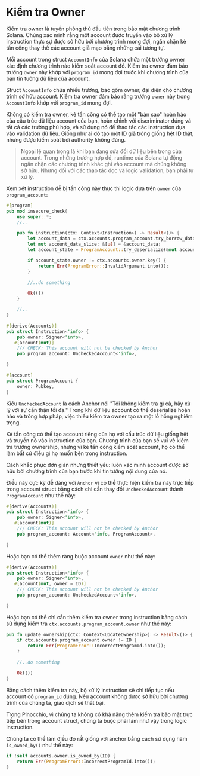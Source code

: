 
# Kiểm tra Owner

Kiểm tra owner là tuyến phòng thủ đầu tiên trong bảo mật chương trình Solana. Chúng xác minh rằng một account được truyền vào bộ xử lý instruction thực sự được sở hữu bởi chương trình mong đợi, ngăn chặn kẻ tấn công thay thế các account giả mạo bằng những cái tương tự.

Mỗi account trong struct `AccountInfo` của Solana chứa một trường owner xác định chương trình nào kiểm soát account đó. Kiểm tra owner đảm bảo trường `owner` này khớp với `program_id` mong đợi trước khi chương trình của bạn tin tưởng dữ liệu của account.

Struct `AccountInfo` chứa nhiều trường, bao gồm owner, đại diện cho chương trình sở hữu account. Kiểm tra owner đảm bảo rằng trường `owner` này trong `AccountInfo` khớp với `program_id` mong đợi.

Không có kiểm tra owner, kẻ tấn công có thể tạo một "bản sao" hoàn hảo của cấu trúc dữ liệu account của bạn, hoàn chỉnh với discriminator đúng và tất cả các trường phù hợp, và sử dụng nó để thao tác các instruction dựa vào validation dữ liệu. Giống như ai đó tạo một ID giả trông giống hệt ID thật, nhưng được kiểm soát bởi authority không đúng.

> Ngoại lệ quan trọng là khi bạn đang sửa đổi dữ liệu bên trong của account. Trong những trường hợp đó, runtime của Solana tự động ngăn chặn các chương trình khác ghi vào account mà chúng không sở hữu. Nhưng đối với các thao tác đọc và logic validation, bạn phải tự xử lý.

<ArticleSection name="Anchor" id="anchor" level="h2" />

Xem xét instruction dễ bị tấn công này thực thi logic dựa trên `owner` của `program_account`:

```rust
#[program]
pub mod insecure_check{
    use super::*;
    //..

    pub fn instruction(ctx: Context<Instruction>) -> Result<()> {
        let account_data = ctx.accounts.program_account.try_borrow_data()?;
        let mut account_data_slice: &[u8] = &account_data;
        let account_state = ProgramAccount::try_deserialize(&mut account_data_slice)?;

        if account_state.owner != ctx.accounts.owner.key() {
            return Err(ProgramError::InvalidArgument.into());
        }

        //..do something

        Ok(())
    }

    //..
}

#[derive(Accounts)]
pub struct Instruction<'info> {
    pub owner: Signer<'info>,
   #[account(mut)]
    /// CHECK: This account will not be checked by Anchor
    pub program_account: UncheckedAccount<'info>,

}

#[account]
pub struct ProgramAccount {
    owner: Pubkey,
}
```

Kiểu `UncheckedAccount` là cách Anchor nói "Tôi không kiểm tra gì cả, hãy xử lý với sự cẩn thận tối đa." Trong khi dữ liệu account có thể deserialize hoàn hảo và trông hợp pháp, việc thiếu kiểm tra owner tạo ra một lỗ hổng nghiêm trọng.

Kẻ tấn công có thể tạo account riêng của họ với cấu trúc dữ liệu giống hệt và truyền nó vào instruction của bạn. Chương trình của bạn sẽ vui vẻ kiểm tra trường ownership, nhưng vì kẻ tấn công kiểm soát account, họ có thể làm bất cứ điều gì họ muốn bên trong instruction.

Cách khắc phục đơn giản nhưng thiết yếu: luôn xác minh account được sở hữu bởi chương trình của bạn trước khi tin tưởng nội dung của nó.

Điều này cực kỳ dễ dàng với `Anchor` vì có thể thực hiện kiểm tra này trực tiếp trong account struct bằng cách chỉ cần thay đổi `UncheckedAccount` thành `ProgramAccount` như thế này:

```rust
#[derive(Accounts)]
pub struct Instruction<'info> {
    pub owner: Signer<'info>,
   #[account(mut)]
    /// CHECK: This account will not be checked by Anchor
    pub program_account: Account<'info, ProgramAccount>,

}
```

Hoặc bạn có thể thêm ràng buộc account `owner` như thế này:

```rust
#[derive(Accounts)]
pub struct Instruction<'info> {
    pub owner: Signer<'info>,
   #[account(mut, owner = ID)]
    /// CHECK: This account will not be checked by Anchor
    pub program_account: UncheckedAccount<'info>,

}
```

Hoặc bạn có thể chỉ cần thêm kiểm tra owner trong instruction bằng cách sử dụng kiểm tra `ctx.accounts.program_account.owner` như thế này:

```rust
pub fn update_ownership(ctx: Context<UpdateOwnership>) -> Result<()> {
    if ctx.accounts.program_account.owner != ID {
        return Err(ProgramError::IncorrectProgramId.into());
    }
    
    //..do something

    Ok(())
}
```

Bằng cách thêm kiểm tra này, bộ xử lý instruction sẽ chỉ tiếp tục nếu account có `program_id` đúng. Nếu account không được sở hữu bởi chương trình của chúng ta, giao dịch sẽ thất bại.

<ArticleSection name="Pinocchio" id="pinocchio" level="h2" />

Trong Pinocchio, vì chúng ta không có khả năng thêm kiểm tra bảo mật trực tiếp bên trong account struct, chúng ta buộc phải làm như vậy trong logic instruction.

Chúng ta có thể làm điều đó rất giống với anchor bằng cách sử dụng hàm `is_owned_by()` như thế này:

```rust
if !self.accounts.owner.is_owned_by(ID) {
    return Err(ProgramError::IncorrectProgramId.into());
}
```
